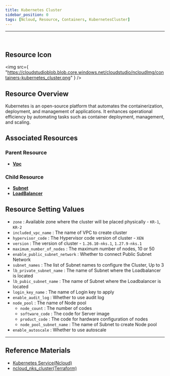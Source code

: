 ```yaml
---
title: Kubernetes Cluster
sidebar_position: 0
tags: [Ncloud, Resource, Containers, KubernetesCluster]
---
```


<hr />
<br />

## Resource Icon

<img
    src={
        "https://cloudstudioblob.blob.core.windows.net/cloudstudio/ncloudImg/containers-kubernetes_cluster.png"
    }
/>

## Resource Overview

Kubernetes is an open-source platform that automates the containerization, deployment, and management of applications. It enhances operational efficiency by automating tasks such as container deployment, management, and scaling.

## Associated Resources

### Parent Resource

-   [**Vpc**](https://docs.cstudio.app/docs/resource/ncloud/Networking/Vpc)

### Child Resource

-   [**Subnet**](https://docs.cstudio.app/docs/resource/ncloud/Networking/Subnet)
-   [**LoadBalancer**](https://docs.cstudio.app/docs/resource/ncloud/Networking/LoadBalancer)

## Resource Setting Values

-   `zone` : Available zone where the cluster will be placed physically - `KR-1`, `KR-2`
-   `included_vpc_name` : The name of VPC to create cluster
-   `hypervisor_code` : The Hypervisor code version of cluster - `XEN`
-   `version` : The version of cluster - `1.26.10-nks.1`, `1.27.9-nks.1`
-   `maximum_number_of_nodes` : The maximum number of nodes, 10 or 50
-   `enable_public_subnet_network` : Whether to connect Public Subnet Network
-   `subnet_names` : The list of Subnet names to configure the Cluster, Up to 3
-   `lb_private_subnet_name` : The name of Subnet where the Loadbalancer is located 
-   `lb_pubic_subnet_name` : The name of Subnet where the Loadbalancer is located 
-   `login_key_name` : The name of Login key to apply
-   `enable_audit_log` : Whether to use audit log
-   `node_pool` : The name of Node pool
    -   `node_count` : The number of codes
    -   `software_code` : The code for Server image
    -   `product_code` : The code for hardware configuration of nodes
    -   `node_pool_subnet_name` : The name of Subnet to create Node pool
-   `enable_autoscale` : Whether to use autoscale

---

## Reference Materials

-   [Kubernetes Service(Ncloud)](https://www.ncloud.com/product/containers/kubernetes)
-   [ncloud_nks_cluster(Terraform)](https://registry.terraform.io/providers/NaverCloudPlatform/ncloud/latest/docs/resources/nks_cluster)

